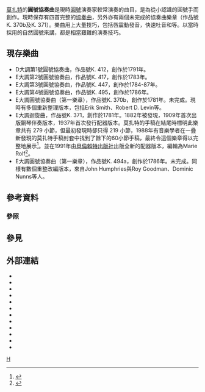 [[莫扎特|莫扎特]]的'''圓號協奏曲'''是現時[[圓號|圓號]]演奏家較常演奏的曲目，是為從小認識的圓號手{{tsl|en|Joseph Leutgeb|萊迪基普}}而創作。現時保存有四首完整的[[協奏曲|協奏曲]]，另外亦有兩個未完成的協奏曲樂章（作品號K. 370b及K. 371）。樂曲用上大量技巧，包括唇震動發音，快速吐音和{{tsl|en|Hand-stopping||阻塞音}}等。以當時採用的自然圓號來講，都是相當艱難的演奏技巧。

== 現存樂曲 ==
* D大調第1號圓號協奏曲，作品號K. 412，創作於1791年。
* E{{music|flat}}大調第2號圓號協奏曲，作品號K. 417，創作於1783年。
* E{{music|flat}}大調第3號圓號協奏曲，作品號K. 447，創作於1784-87年。
* E{{music|flat}}大調第4號圓號協奏曲，作品號K. 495，創作於1786年。
* E{{music|flat}}大調圓號協奏曲（第一樂章），作品號K. 370b，創作於1781年。未完成。現時有多個重新整理版本，包括Erik Smith、Robert D. Levin等。
* E{{music|flat}}大調迴旋曲，作品號K. 371，創作於1781年。1882年被發現，1909年首次出版鋼琴伴奏版本，1937年首次發行配器版本。莫扎特的手稿在結尾時標明此樂章共有 279 小節，但最初發現時卻只得 219 小節，1988年有音樂學者在一疊新發現的莫扎特手稿封套中找到了餘下的60小節手稿，最終令這個樂章得以完整地展示<ref>{{Cite web |url=http://www.omifacsimiles.com/brochures/mozarthc.html |title=存档副本 |accessdate=2010-10-06 |archive-date=2019-05-13 |archive-url=https://web.archive.org/web/20190513025950/http://www.omifacsimiles.com/brochures/mozarthc.html |dead-url=no }}</ref>。並在1991年由[[貝倫賴特出版社|貝倫賴特出版社]]出版全新的配器版本，編輯為Marie Rolf<ref>{{Cite web |url=http://www.esm.rochester.edu/theory/marie_rolf.php |title=存档副本 |accessdate=2010-10-06 |archive-date=2010-06-15 |archive-url=https://web.archive.org/web/20100615031737/http://www.esm.rochester.edu/theory/marie_rolf.php |dead-url=no }}</ref>。
* E大調圓號協奏曲（第一樂章），作品號K. 494a，創作於1786年。未完成。同樣有數個重整改編版本，來自John Humphries與Roy Goodman、Dominic Nunns等人。

{{cn|多年來，不少音樂學者都認為K. 370b與K. 371應屬同一首協奏曲。}}

== 參考資料 ==
=== 參照 ===
{{reflist}}

== 參見 ==
{{portal|古典音樂}}

== 外部連結 ==
* {{NMA|141|89|142|58|第1號圓號協奏曲，第一樂章}}
* {{NMA|141|149|142|73|第1號圓號協奏曲，[[弗朗兹·克萨韦尔·苏斯迈尔|苏斯迈尔]]版本}}
* {{NMA|141|3|142|5|第2號圓號協奏曲}}
* {{NMA|141|29|142|26|第3號圓號協奏曲}}
* {{NMA|141|57|142|38|第4號圓號協奏曲}}
* {{IMSLP2|work=Horn Concerto in D major, K.412/386b (Mozart, Wolfgang Amadeus)|cname=第1號圓號協奏曲}} 
* {{IMSLP2|work=Horn Concerto No.2, K.417 (Mozart, Wolfgang Amadeus)|cname=第2號圓號協奏曲}} 
* {{IMSLP2|work=Horn Concerto No.3, K.447 (Mozart, Wolfgang Amadeus)|cname=第3號圓號協奏曲}}
* {{IMSLP2|work=Horn Concerto No.4, K.495 (Mozart, Wolfgang Amadeus)|cname=第4號圓號協奏曲}} 
* {{IMSLP2|work=Horn Concerto in E-flat major, K.370b (Mozart, Wolfgang Amadeus)|cname=E{{music|flat}}大調圓號協奏曲，第一樂章}}
* {{IMSLP2|work=Rondo in E-flat major, K.371 (Mozart, Wolfgang Amadeus)|cname=E{{music|flat}}大調迴旋曲}}
* {{IMSLP2|work=Horn Concerto in E major, K.494a (Mozart, Wolfgang Amadeus)|cname=E大調圓號協奏曲，第一樂章}}

{{莫扎特}}
{{莫扎特協奏曲}}


[[Category:莫扎特協奏曲|H]]
